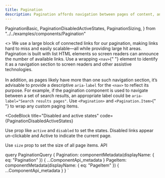 ```yaml
---
title: Pagination
description: Pagination affords navigation between pages of content, and it highlights which page is currently in view.
---
```


  PaginationBasic,
  PaginationDisabledActiveStates,
  PaginationSizing,
} from "../../examples/components/Pagination"

<Overview>
  <>
    We use a large block of connected links for our pagination, making links
    hard to miss and easily scalable—all while providing large hit areas.
    Pagination is built with list HTML elements so screen readers can announce
    the number of available links. Use a wrapping <code>&lt;nav&gt;</code>{" "}
    element to identify it as a navigation section to screen readers and other
    assistive technologies.
    <br />
    <br />
    In addition, as pages likely have more than one such navigation section, it’s
    advisable to provide a descriptive <code>aria-label</code> for the
    <code>&lt;nav&gt;</code> to reflect its purpose. For example, if the
    pagination component is used to navigate between a set of search results, an
    appropriate label could be <code>aria-label="Search results pages"</code>.
  </>
</Overview>

<CodeBlock title="Example" code={PaginationBasic}>
  Use <code>&lt;Pagination&gt;</code> and <code>&lt;Pagination.Item&gt;</code>{" "}
  to wrap any custom paging items.
</CodeBlock>

<CodeBlock
  title="Disabled and active states"
  code={PaginationDisabledActiveStates}
>
  Use prop like <code>active</code> and <code>disabled</code> to set the states.
  Disabled links appear un-clickable and Active to indicate the current page.
</CodeBlock>

<CodeBlock title="PaginationSizing" code={PaginationSizing}>
  Use <code>size</code> prop to set the size of all page items.
</CodeBlock>

<LinkedHeading h="2" id="pagination-api" className="h1">
  API
</LinkedHeading>
<ComponentApi metadata={props.data.Pagination} />
<ComponentApi metadata={props.data.PageItem} />

  query PaginationQuery {
    Pagination: componentMetadata(displayName: { eq: "Pagination" }) {
      ...ComponentApi_metadata
    }
    PageItem: componentMetadata(displayName: { eq: "PageItem" }) {
      ...ComponentApi_metadata
    }
  }
`

